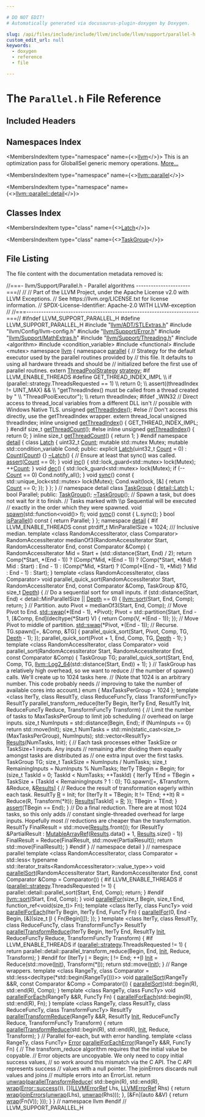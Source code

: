 ```yaml
---

# DO NOT EDIT!
# Automatically generated via docusaurus-plugin-doxygen by Doxygen.

slug: /api/files/include/include/llvm/include/llvm/support/parallel-h
custom_edit_url: null
keywords:
  - doxygen
  - reference
  - file

---
```





# The `Parallel.h` File Reference

<DoxygenPage pluginConfig={pluginConfig}>



## Included Headers

<IncludesList>
<IncludesListItem
  filePath="llvm/ADT/STLExtras.h"
  permalink="/docs/api/files/include/include/llvm/include/llvm/adt/stlextras-h"
  isLocal="true" />
<IncludesListItem
  filePath="llvm/Config/llvm-config.h"
  permalink=""
  isLocal="true" />
<IncludesListItem
  filePath="llvm/Support/Error.h"
  permalink="/docs/api/files/include/include/llvm/include/llvm/support/error-h"
  isLocal="true" />
<IncludesListItem
  filePath="llvm/Support/MathExtras.h"
  permalink="/docs/api/files/include/include/llvm/include/llvm/support/mathextras-h"
  isLocal="true" />
<IncludesListItem
  filePath="llvm/Support/Threading.h"
  permalink="/docs/api/files/include/include/llvm/include/llvm/support/threading-h"
  isLocal="true" />
<IncludesListItem
  filePath="algorithm"
  permalink=""
  isLocal="false" />
<IncludesListItem
  filePath="condition_variable"
  permalink=""
  isLocal="false" />
<IncludesListItem
  filePath="functional"
  permalink=""
  isLocal="false" />
<IncludesListItem
  filePath="mutex"
  permalink=""
  isLocal="false" />
</IncludesList>

## Namespaces Index

<MembersIndex>

<MembersIndexItem
  type="namespace"
  name={<><a href="/docs/api/namespaces/llvm">llvm</a></>}>
This is an optimization pass for GlobalISel generic memory operations. <a href="/docs/api/namespaces/llvm/#details">More...</a>
</MembersIndexItem>

<MembersIndexItem
  type="namespace"
  name={<><a href="/docs/api/namespaces/llvm/parallel">llvm::parallel</a></>}>
</MembersIndexItem>

<MembersIndexItem
  type="namespace"
  name={<><a href="/docs/api/namespaces/llvm/parallel/detail">llvm::parallel::detail</a></>}>
</MembersIndexItem>

</MembersIndex>

## Classes Index

<MembersIndex>

<MembersIndexItem
  type="class"
  name={<><a href="/docs/api/classes/llvm/parallel/detail/latch">Latch</a></>}>
</MembersIndexItem>

<MembersIndexItem
  type="class"
  name={<><a href="/docs/api/classes/llvm/parallel/taskgroup">TaskGroup</a></>}>
</MembersIndexItem>

</MembersIndex>


## File Listing

The file content with the documentation metadata removed is:

<ProgramListing>

<Link id="l00001" /><CodeLine lineNumber="1"><span class="doxyHighlightComment">//===- llvm/Support/Parallel.h - Parallel algorithms ----------------------===//</span></CodeLine>
<Link id="l00002" /><CodeLine lineNumber="2"><span class="doxyHighlightComment">//</span></CodeLine>
<Link id="l00003" /><CodeLine lineNumber="3"><span class="doxyHighlightComment">// Part of the LLVM Project, under the Apache License v2.0 with LLVM Exceptions.</span></CodeLine>
<Link id="l00004" /><CodeLine lineNumber="4"><span class="doxyHighlightComment">// See https://llvm.org/LICENSE.txt for license information.</span></CodeLine>
<Link id="l00005" /><CodeLine lineNumber="5"><span class="doxyHighlightComment">// SPDX-License-Identifier: Apache-2.0 WITH LLVM-exception</span></CodeLine>
<Link id="l00006" /><CodeLine lineNumber="6"><span class="doxyHighlightComment">//</span></CodeLine>
<Link id="l00007" /><CodeLine lineNumber="7"><span class="doxyHighlightComment">//===----------------------------------------------------------------------===//</span></CodeLine>
<Link id="l00008" /><CodeLine lineNumber="8"></CodeLine>
<Link id="l00009" /><CodeLine lineNumber="9"><span class="doxyHighlightPreprocessor">#ifndef LLVM&#95;SUPPORT&#95;PARALLEL&#95;H</span></CodeLine>
<Link id="l00010" /><CodeLine lineNumber="10"><span class="doxyHighlightPreprocessor">#define LLVM&#95;SUPPORT&#95;PARALLEL&#95;H</span></CodeLine>
<Link id="l00011" /><CodeLine lineNumber="11"></CodeLine>
<Link id="l00012" /><CodeLine lineNumber="12"><span class="doxyHighlightPreprocessor">#include &quot;<a href="/docs/api/files/include/include/llvm/include/llvm/adt/stlextras-h">llvm/ADT/STLExtras.h</a>&quot;</span></CodeLine>
<Link id="l00013" /><CodeLine lineNumber="13"><span class="doxyHighlightPreprocessor">#include &quot;llvm/Config/llvm-config.h&quot;</span></CodeLine>
<Link id="l00014" /><CodeLine lineNumber="14"><span class="doxyHighlightPreprocessor">#include &quot;<a href="/docs/api/files/include/include/llvm/include/llvm/support/error-h">llvm/Support/Error.h</a>&quot;</span></CodeLine>
<Link id="l00015" /><CodeLine lineNumber="15"><span class="doxyHighlightPreprocessor">#include &quot;<a href="/docs/api/files/include/include/llvm/include/llvm/support/mathextras-h">llvm/Support/MathExtras.h</a>&quot;</span></CodeLine>
<Link id="l00016" /><CodeLine lineNumber="16"><span class="doxyHighlightPreprocessor">#include &quot;<a href="/docs/api/files/include/include/llvm/include/llvm/support/threading-h">llvm/Support/Threading.h</a>&quot;</span></CodeLine>
<Link id="l00017" /><CodeLine lineNumber="17"></CodeLine>
<Link id="l00018" /><CodeLine lineNumber="18"><span class="doxyHighlightPreprocessor">#include &lt;algorithm&gt;</span></CodeLine>
<Link id="l00019" /><CodeLine lineNumber="19"><span class="doxyHighlightPreprocessor">#include &lt;condition&#95;variable&gt;</span></CodeLine>
<Link id="l00020" /><CodeLine lineNumber="20"><span class="doxyHighlightPreprocessor">#include &lt;functional&gt;</span></CodeLine>
<Link id="l00021" /><CodeLine lineNumber="21"><span class="doxyHighlightPreprocessor">#include &lt;mutex&gt;</span></CodeLine>
<Link id="l00022" /><CodeLine lineNumber="22"></CodeLine>
<Link id="l00023" /><CodeLine lineNumber="23"><span class="doxyHighlightKeyword">namespace </span><span class="doxyHighlight"><a href="/docs/api/namespaces/llvm">llvm</a> &#123;</span></CodeLine>
<Link id="l00024" /><CodeLine lineNumber="24"></CodeLine>
<Link id="l00025" /><CodeLine lineNumber="25" lineLink="/docs/api/namespaces/llvm/parallel"><span class="doxyHighlightKeyword">namespace </span><span class="doxyHighlight"><a href="/docs/api/namespaces/llvm/dwarf-linker/parallel">parallel</a> &#123;</span></CodeLine>
<Link id="l00026" /><CodeLine lineNumber="26"></CodeLine>
<Link id="l00027" /><CodeLine lineNumber="27"><span class="doxyHighlightComment">// Strategy for the default executor used by the parallel routines provided by</span></CodeLine>
<Link id="l00028" /><CodeLine lineNumber="28"><span class="doxyHighlightComment">// this file. It defaults to using all hardware threads and should be</span></CodeLine>
<Link id="l00029" /><CodeLine lineNumber="29"><span class="doxyHighlightComment">// initialized before the first use of parallel routines.</span></CodeLine>
<Link id="l00030" /><CodeLine lineNumber="30"><span class="doxyHighlightKeyword">extern</span><span class="doxyHighlight"> <a href="/docs/api/classes/llvm/threadpoolstrategy">ThreadPoolStrategy</a> <a href="/docs/api/namespaces/llvm/parallel/#a68f04a4e2c26fa6b9cd7517dced50729">strategy</a>;</span></CodeLine>
<Link id="l00031" /><CodeLine lineNumber="31"></CodeLine>
<Link id="l00032" /><CodeLine lineNumber="32"><span class="doxyHighlightPreprocessor">#if LLVM&#95;ENABLE&#95;THREADS</span></CodeLine>
<Link id="l00033" /><CodeLine lineNumber="33"><span class="doxyHighlightPreprocessor">#define GET&#95;THREAD&#95;INDEX&#95;IMPL                                                  \\</span></CodeLine>
<Link id="l00034" /><CodeLine lineNumber="34"><span class="doxyHighlightPreprocessor">  if (parallel::strategy.ThreadsRequested == 1)                                \\</span></CodeLine>
<Link id="l00035" /><CodeLine lineNumber="35"><span class="doxyHighlightPreprocessor">    return 0;                                                                  \\</span></CodeLine>
<Link id="l00036" /><CodeLine lineNumber="36"><span class="doxyHighlightPreprocessor">  assert((threadIndex != UINT&#95;MAX) &amp;&amp;                                          \\</span></CodeLine>
<Link id="l00037" /><CodeLine lineNumber="37"><span class="doxyHighlightPreprocessor">         &quot;getThreadIndex() must be called from a thread created by &quot;           \\</span></CodeLine>
<Link id="l00038" /><CodeLine lineNumber="38"><span class="doxyHighlightPreprocessor">         &quot;ThreadPoolExecutor&quot;);                                                \\</span></CodeLine>
<Link id="l00039" /><CodeLine lineNumber="39"><span class="doxyHighlightPreprocessor">  return threadIndex;</span></CodeLine>
<Link id="l00040" /><CodeLine lineNumber="40"></CodeLine>
<Link id="l00041" /><CodeLine lineNumber="41"><span class="doxyHighlightPreprocessor">#ifdef &#95;WIN32</span></CodeLine>
<Link id="l00042" /><CodeLine lineNumber="42"><span class="doxyHighlightComment">// Direct access to thread&#95;local variables from a different DLL isn&#39;t</span></CodeLine>
<Link id="l00043" /><CodeLine lineNumber="43"><span class="doxyHighlightComment">// possible with Windows Native TLS.</span></CodeLine>
<Link id="l00044" /><CodeLine lineNumber="44"><span class="doxyHighlightKeywordType">unsigned</span><span class="doxyHighlight"> <a href="/docs/api/namespaces/llvm/parallel/#a83352bd1dc4147ad0f85ff0fefa57ac3">getThreadIndex</a>();</span></CodeLine>
<Link id="l00045" /><CodeLine lineNumber="45"><span class="doxyHighlightPreprocessor">#else</span></CodeLine>
<Link id="l00046" /><CodeLine lineNumber="46"><span class="doxyHighlightComment">// Don&#39;t access this directly, use the getThreadIndex wrapper.</span></CodeLine>
<Link id="l00047" /><CodeLine lineNumber="47"><span class="doxyHighlightKeyword">extern</span><span class="doxyHighlight"> </span><span class="doxyHighlightKeyword">thread&#95;local</span><span class="doxyHighlight"> </span><span class="doxyHighlightKeywordType">unsigned</span><span class="doxyHighlight"> threadIndex;</span></CodeLine>
<Link id="l00048" /><CodeLine lineNumber="48"></CodeLine>
<Link id="l00049" /><CodeLine lineNumber="49"><span class="doxyHighlightKeyword">inline</span><span class="doxyHighlight"> </span><span class="doxyHighlightKeywordType">unsigned</span><span class="doxyHighlight"> <a href="/docs/api/namespaces/llvm/parallel/#a83352bd1dc4147ad0f85ff0fefa57ac3">getThreadIndex</a>() &#123; GET&#95;THREAD&#95;INDEX&#95;IMPL; &#125;</span></CodeLine>
<Link id="l00050" /><CodeLine lineNumber="50"><span class="doxyHighlightPreprocessor">#endif</span></CodeLine>
<Link id="l00051" /><CodeLine lineNumber="51"></CodeLine>
<Link id="l00052" /><CodeLine lineNumber="52"><span class="doxyHighlightKeywordType">size&#95;t</span><span class="doxyHighlight"> <a href="/docs/api/namespaces/llvm/parallel/#ac537a7c295510dfb54a3260e057c5c91">getThreadCount</a>();</span></CodeLine>
<Link id="l00053" /><CodeLine lineNumber="53"><span class="doxyHighlightPreprocessor">#else</span></CodeLine>
<Link id="l00054" /><CodeLine lineNumber="54" lineLink="/docs/api/namespaces/llvm/parallel/#a83352bd1dc4147ad0f85ff0fefa57ac3"><span class="doxyHighlightKeyword">inline</span><span class="doxyHighlight"> </span><span class="doxyHighlightKeywordType">unsigned</span><span class="doxyHighlight"> <a href="/docs/api/namespaces/llvm/parallel/#a83352bd1dc4147ad0f85ff0fefa57ac3">getThreadIndex</a>() &#123; </span><span class="doxyHighlightKeywordFlow">return</span><span class="doxyHighlight"> 0; &#125;</span></CodeLine>
<Link id="l00055" /><CodeLine lineNumber="55" lineLink="/docs/api/namespaces/llvm/parallel/#ac537a7c295510dfb54a3260e057c5c91"><span class="doxyHighlightKeyword">inline</span><span class="doxyHighlight"> </span><span class="doxyHighlightKeywordType">size&#95;t</span><span class="doxyHighlight"> <a href="/docs/api/namespaces/llvm/parallel/#ac537a7c295510dfb54a3260e057c5c91">getThreadCount</a>() &#123; </span><span class="doxyHighlightKeywordFlow">return</span><span class="doxyHighlight"> 1; &#125;</span></CodeLine>
<Link id="l00056" /><CodeLine lineNumber="56"><span class="doxyHighlightPreprocessor">#endif</span></CodeLine>
<Link id="l00057" /><CodeLine lineNumber="57"></CodeLine>
<Link id="l00058" /><CodeLine lineNumber="58" lineLink="/docs/api/namespaces/llvm/parallel/detail"><span class="doxyHighlightKeyword">namespace </span><span class="doxyHighlight"><a href="/docs/api/namespaces/detail">detail</a> &#123;</span></CodeLine>
<Link id="l00059" /><CodeLine lineNumber="59" lineLink="/docs/api/classes/llvm/parallel/detail/latch"><span class="doxyHighlightKeyword">class </span><span class="doxyHighlight"><a href="/docs/api/classes/llvm/parallel/detail/latch/#ac769fe443c4404d24a066c05f7502a6f">Latch</a> &#123;</span></CodeLine>
<Link id="l00060" /><CodeLine lineNumber="60"><span class="doxyHighlight">  uint32&#95;t <a href="/docs/api/namespaces/llvm/#a845e08be4b0320d66901a66b0c0e9509">Count</a>;</span></CodeLine>
<Link id="l00061" /><CodeLine lineNumber="61"><span class="doxyHighlight">  </span><span class="doxyHighlightKeyword">mutable</span><span class="doxyHighlight"> std::mutex Mutex;</span></CodeLine>
<Link id="l00062" /><CodeLine lineNumber="62"><span class="doxyHighlight">  </span><span class="doxyHighlightKeyword">mutable</span><span class="doxyHighlight"> std::condition&#95;variable Cond;</span></CodeLine>
<Link id="l00063" /><CodeLine lineNumber="63"></CodeLine>
<Link id="l00064" /><CodeLine lineNumber="64"><span class="doxyHighlightKeyword">public</span><span class="doxyHighlight">:</span></CodeLine>
<Link id="l00065" /><CodeLine lineNumber="65" lineLink="/docs/api/classes/llvm/parallel/detail/latch/#ac769fe443c4404d24a066c05f7502a6f"><span class="doxyHighlight">  </span><span class="doxyHighlightKeyword">explicit</span><span class="doxyHighlight"> <a href="/docs/api/classes/llvm/parallel/detail/latch/#ac769fe443c4404d24a066c05f7502a6f">Latch</a>(uint32&#95;t <a href="/docs/api/namespaces/llvm/#a845e08be4b0320d66901a66b0c0e9509">Count</a> = 0) : <a href="/docs/api/namespaces/llvm/#a845e08be4b0320d66901a66b0c0e9509">Count</a>(<a href="/docs/api/namespaces/llvm/#a845e08be4b0320d66901a66b0c0e9509">Count</a>) &#123;&#125;</span></CodeLine>
<Link id="l00066" /><CodeLine lineNumber="66" lineLink="/docs/api/classes/llvm/parallel/detail/latch/#af82dab2b9f2c2f3832a1145eca23e538"><span class="doxyHighlight">  <a href="/docs/api/classes/llvm/parallel/detail/latch/#af82dab2b9f2c2f3832a1145eca23e538">~Latch</a>() &#123;</span></CodeLine>
<Link id="l00067" /><CodeLine lineNumber="67"><span class="doxyHighlight">    </span><span class="doxyHighlightComment">// Ensure at least that sync() was called.</span></CodeLine>
<Link id="l00068" /><CodeLine lineNumber="68"><span class="doxyHighlight">    <a href="/docs/api/files/lib/lib/target/lib/target/amdgpu/silowercontrolflow-cpp/#a4868c5d81c5ccc98c47aeab6244346a0">assert</a>(<a href="/docs/api/namespaces/llvm/#a845e08be4b0320d66901a66b0c0e9509">Count</a> == 0);</span></CodeLine>
<Link id="l00069" /><CodeLine lineNumber="69"><span class="doxyHighlight">  &#125;</span></CodeLine>
<Link id="l00070" /><CodeLine lineNumber="70"></CodeLine>
<Link id="l00071" /><CodeLine lineNumber="71" lineLink="/docs/api/classes/llvm/parallel/detail/latch/#a2fb008c098b94010fa3c9be3451a78ae"><span class="doxyHighlight">  </span><span class="doxyHighlightKeywordType">void</span><span class="doxyHighlight"> <a href="/docs/api/classes/llvm/parallel/detail/latch/#a2fb008c098b94010fa3c9be3451a78ae">inc</a>() &#123;</span></CodeLine>
<Link id="l00072" /><CodeLine lineNumber="72"><span class="doxyHighlight">    std::lock&#95;guard&lt;std::mutex&gt; lock(Mutex);</span></CodeLine>
<Link id="l00073" /><CodeLine lineNumber="73"><span class="doxyHighlight">    ++<a href="/docs/api/namespaces/llvm/#a845e08be4b0320d66901a66b0c0e9509">Count</a>;</span></CodeLine>
<Link id="l00074" /><CodeLine lineNumber="74"><span class="doxyHighlight">  &#125;</span></CodeLine>
<Link id="l00075" /><CodeLine lineNumber="75"></CodeLine>
<Link id="l00076" /><CodeLine lineNumber="76" lineLink="/docs/api/classes/llvm/parallel/detail/latch/#a42c9b265ca687112598ede94eb30b065"><span class="doxyHighlight">  </span><span class="doxyHighlightKeywordType">void</span><span class="doxyHighlight"> <a href="/docs/api/classes/llvm/parallel/detail/latch/#a42c9b265ca687112598ede94eb30b065">dec</a>() &#123;</span></CodeLine>
<Link id="l00077" /><CodeLine lineNumber="77"><span class="doxyHighlight">    std::lock&#95;guard&lt;std::mutex&gt; lock(Mutex);</span></CodeLine>
<Link id="l00078" /><CodeLine lineNumber="78"><span class="doxyHighlight">    </span><span class="doxyHighlightKeywordFlow">if</span><span class="doxyHighlight"> (--<a href="/docs/api/namespaces/llvm/#a845e08be4b0320d66901a66b0c0e9509">Count</a> == 0)</span></CodeLine>
<Link id="l00079" /><CodeLine lineNumber="79"><span class="doxyHighlight">      Cond.notify&#95;all();</span></CodeLine>
<Link id="l00080" /><CodeLine lineNumber="80"><span class="doxyHighlight">  &#125;</span></CodeLine>
<Link id="l00081" /><CodeLine lineNumber="81"></CodeLine>
<Link id="l00082" /><CodeLine lineNumber="82" lineLink="/docs/api/classes/llvm/parallel/detail/latch/#a4b46ab395978d81f0a792302e1dfc8f1"><span class="doxyHighlight">  </span><span class="doxyHighlightKeywordType">void</span><span class="doxyHighlight"> <a href="/docs/api/classes/llvm/parallel/detail/latch/#a4b46ab395978d81f0a792302e1dfc8f1">sync</a>()</span><span class="doxyHighlightKeyword"> const </span><span class="doxyHighlight">&#123;</span></CodeLine>
<Link id="l00083" /><CodeLine lineNumber="83"><span class="doxyHighlight">    std::unique&#95;lock&lt;std::mutex&gt; lock(Mutex);</span></CodeLine>
<Link id="l00084" /><CodeLine lineNumber="84"><span class="doxyHighlight">    Cond.wait(lock, &#91;&amp;&#93; &#123; </span><span class="doxyHighlightKeywordFlow">return</span><span class="doxyHighlight"> <a href="/docs/api/namespaces/llvm/#a845e08be4b0320d66901a66b0c0e9509">Count</a> == 0; &#125;);</span></CodeLine>
<Link id="l00085" /><CodeLine lineNumber="85"><span class="doxyHighlight">  &#125;</span></CodeLine>
<Link id="l00086" /><CodeLine lineNumber="86"><span class="doxyHighlight">&#125;;</span></CodeLine>
<Link id="l00087" /><CodeLine lineNumber="87"><span class="doxyHighlight">&#125; </span><span class="doxyHighlightComment">// namespace detail</span></CodeLine>
<Link id="l00088" /><CodeLine lineNumber="88"></CodeLine>
<Link id="l00089" /><CodeLine lineNumber="89" lineLink="/docs/api/classes/llvm/parallel/taskgroup"><span class="doxyHighlightKeyword">class </span><span class="doxyHighlight"><a href="/docs/api/classes/llvm/parallel/taskgroup/#a383436e232e602a67d0f17c76a97057e">TaskGroup</a> &#123;</span></CodeLine>
<Link id="l00090" /><CodeLine lineNumber="90"><span class="doxyHighlight">  <a href="/docs/api/classes/llvm/parallel/detail/latch">detail::Latch</a> L;</span></CodeLine>
<Link id="l00091" /><CodeLine lineNumber="91"><span class="doxyHighlight">  </span><span class="doxyHighlightKeywordType">bool</span><span class="doxyHighlight"> Parallel;</span></CodeLine>
<Link id="l00092" /><CodeLine lineNumber="92"></CodeLine>
<Link id="l00093" /><CodeLine lineNumber="93"><span class="doxyHighlightKeyword">public</span><span class="doxyHighlight">:</span></CodeLine>
<Link id="l00094" /><CodeLine lineNumber="94"><span class="doxyHighlight">  <a href="/docs/api/classes/llvm/parallel/taskgroup/#a383436e232e602a67d0f17c76a97057e">TaskGroup</a>();</span></CodeLine>
<Link id="l00095" /><CodeLine lineNumber="95"><span class="doxyHighlight">  <a href="/docs/api/classes/llvm/parallel/taskgroup/#a1fcdb4a971f8751ed7e3ea6150fdd0fb">~TaskGroup</a>();</span></CodeLine>
<Link id="l00096" /><CodeLine lineNumber="96"></CodeLine>
<Link id="l00097" /><CodeLine lineNumber="97"><span class="doxyHighlight">  </span><span class="doxyHighlightComment">// Spawn a task, but does not wait for it to finish.</span></CodeLine>
<Link id="l00098" /><CodeLine lineNumber="98"><span class="doxyHighlight">  </span><span class="doxyHighlightComment">// Tasks marked with \\p Sequential will be executed</span></CodeLine>
<Link id="l00099" /><CodeLine lineNumber="99"><span class="doxyHighlight">  </span><span class="doxyHighlightComment">// exactly in the order which they were spawned.</span></CodeLine>
<Link id="l00100" /><CodeLine lineNumber="100"><span class="doxyHighlight">  </span><span class="doxyHighlightKeywordType">void</span><span class="doxyHighlight"> <a href="/docs/api/classes/llvm/parallel/taskgroup/#a5f936d7e589b0615fccac0a4c0cb8d97">spawn</a>(std::function&lt;</span><span class="doxyHighlightKeywordType">void</span><span class="doxyHighlight">()&gt; f);</span></CodeLine>
<Link id="l00101" /><CodeLine lineNumber="101"></CodeLine>
<Link id="l00102" /><CodeLine lineNumber="102" lineLink="/docs/api/classes/llvm/parallel/taskgroup/#a18480d77fc6939382cda718bb765e73c"><span class="doxyHighlight">  </span><span class="doxyHighlightKeywordType">void</span><span class="doxyHighlight"> <a href="/docs/api/classes/llvm/parallel/taskgroup/#a18480d77fc6939382cda718bb765e73c">sync</a>()</span><span class="doxyHighlightKeyword"> const </span><span class="doxyHighlight">&#123; L.sync(); &#125;</span></CodeLine>
<Link id="l00103" /><CodeLine lineNumber="103"></CodeLine>
<Link id="l00104" /><CodeLine lineNumber="104" lineLink="/docs/api/classes/llvm/parallel/taskgroup/#a73d6cfbb62c4f5841a20e4586ba692fc"><span class="doxyHighlight">  </span><span class="doxyHighlightKeywordType">bool</span><span class="doxyHighlight"> <a href="/docs/api/classes/llvm/parallel/taskgroup/#a73d6cfbb62c4f5841a20e4586ba692fc">isParallel</a>()</span><span class="doxyHighlightKeyword"> const </span><span class="doxyHighlight">&#123; </span><span class="doxyHighlightKeywordFlow">return</span><span class="doxyHighlight"> Parallel; &#125;</span></CodeLine>
<Link id="l00105" /><CodeLine lineNumber="105"><span class="doxyHighlight">&#125;;</span></CodeLine>
<Link id="l00106" /><CodeLine lineNumber="106"></CodeLine>
<Link id="l00107" /><CodeLine lineNumber="107"><span class="doxyHighlightKeyword">namespace </span><span class="doxyHighlight"><a href="/docs/api/namespaces/detail">detail</a> &#123;</span></CodeLine>
<Link id="l00108" /><CodeLine lineNumber="108"></CodeLine>
<Link id="l00109" /><CodeLine lineNumber="109"><span class="doxyHighlightPreprocessor">#if LLVM&#95;ENABLE&#95;THREADS</span></CodeLine>
<Link id="l00110" /><CodeLine lineNumber="110"><span class="doxyHighlightKeyword">const</span><span class="doxyHighlight"> ptrdiff&#95;t MinParallelSize = 1024;</span></CodeLine>
<Link id="l00111" /><CodeLine lineNumber="111"></CodeLine>
<Link id="l00112" /><CodeLine lineNumber="112"><span class="doxyHighlightComment">/// Inclusive median.</span></CodeLine>
<Link id="l00113" /><CodeLine lineNumber="113"><span class="doxyHighlightKeyword">template</span><span class="doxyHighlight"> &lt;</span><span class="doxyHighlightKeyword">class</span><span class="doxyHighlight"> RandomAccessIterator, </span><span class="doxyHighlightKeyword">class</span><span class="doxyHighlight"> Comparator&gt;</span></CodeLine>
<Link id="l00114" /><CodeLine lineNumber="114"><span class="doxyHighlight">RandomAccessIterator medianOf3(RandomAccessIterator Start,</span></CodeLine>
<Link id="l00115" /><CodeLine lineNumber="115"><span class="doxyHighlight">                               RandomAccessIterator End,</span></CodeLine>
<Link id="l00116" /><CodeLine lineNumber="116"><span class="doxyHighlight">                               </span><span class="doxyHighlightKeyword">const</span><span class="doxyHighlight"> Comparator &amp;Comp) &#123;</span></CodeLine>
<Link id="l00117" /><CodeLine lineNumber="117"><span class="doxyHighlight">  RandomAccessIterator Mid = Start + (std::distance(Start, End) / 2);</span></CodeLine>
<Link id="l00118" /><CodeLine lineNumber="118"><span class="doxyHighlight">  </span><span class="doxyHighlightKeywordFlow">return</span><span class="doxyHighlight"> Comp(&#42;Start, &#42;(End - 1))</span></CodeLine>
<Link id="l00119" /><CodeLine lineNumber="119"><span class="doxyHighlight">             ? (Comp(&#42;Mid, &#42;(End - 1)) ? (Comp(&#42;Start, &#42;Mid) ? Mid : Start)</span></CodeLine>
<Link id="l00120" /><CodeLine lineNumber="120"><span class="doxyHighlight">                                       : End - 1)</span></CodeLine>
<Link id="l00121" /><CodeLine lineNumber="121"><span class="doxyHighlight">             : (Comp(&#42;Mid, &#42;Start) ? (Comp(&#42;(End - 1), &#42;Mid) ? Mid : End - 1)</span></CodeLine>
<Link id="l00122" /><CodeLine lineNumber="122"><span class="doxyHighlight">                                   : Start);</span></CodeLine>
<Link id="l00123" /><CodeLine lineNumber="123"><span class="doxyHighlight">&#125;</span></CodeLine>
<Link id="l00124" /><CodeLine lineNumber="124"></CodeLine>
<Link id="l00125" /><CodeLine lineNumber="125"><span class="doxyHighlightKeyword">template</span><span class="doxyHighlight"> &lt;</span><span class="doxyHighlightKeyword">class</span><span class="doxyHighlight"> RandomAccessIterator, </span><span class="doxyHighlightKeyword">class</span><span class="doxyHighlight"> Comparator&gt;</span></CodeLine>
<Link id="l00126" /><CodeLine lineNumber="126"><span class="doxyHighlightKeywordType">void</span><span class="doxyHighlight"> parallel&#95;quick&#95;sort(RandomAccessIterator Start, RandomAccessIterator End,</span></CodeLine>
<Link id="l00127" /><CodeLine lineNumber="127"><span class="doxyHighlight">                         </span><span class="doxyHighlightKeyword">const</span><span class="doxyHighlight"> Comparator &amp;Comp, TaskGroup &amp;TG, </span><span class="doxyHighlightKeywordType">size&#95;t</span><span class="doxyHighlight"> <a href="/docs/api/namespaces/llvm/#a1eb5609345b906d024fbf9e4bc1adc06afe578efb7ca235af77fb0eef7edcf639">Depth</a>) &#123;</span></CodeLine>
<Link id="l00128" /><CodeLine lineNumber="128"><span class="doxyHighlight">  </span><span class="doxyHighlightComment">// Do a sequential sort for small inputs.</span></CodeLine>
<Link id="l00129" /><CodeLine lineNumber="129"><span class="doxyHighlight">  </span><span class="doxyHighlightKeywordFlow">if</span><span class="doxyHighlight"> (std::distance(Start, End) &lt; detail::MinParallelSize || <a href="/docs/api/namespaces/llvm/#a1eb5609345b906d024fbf9e4bc1adc06afe578efb7ca235af77fb0eef7edcf639">Depth</a> == 0) &#123;</span></CodeLine>
<Link id="l00130" /><CodeLine lineNumber="130"><span class="doxyHighlight">    <a href="/docs/api/namespaces/llvm/#a74cdbd1e4f731e7d7cd83461b8b1de0b">llvm::sort</a>(Start, End, Comp);</span></CodeLine>
<Link id="l00131" /><CodeLine lineNumber="131"><span class="doxyHighlight">    </span><span class="doxyHighlightKeywordFlow">return</span><span class="doxyHighlight">;</span></CodeLine>
<Link id="l00132" /><CodeLine lineNumber="132"><span class="doxyHighlight">  &#125;</span></CodeLine>
<Link id="l00133" /><CodeLine lineNumber="133"></CodeLine>
<Link id="l00134" /><CodeLine lineNumber="134"><span class="doxyHighlight">  </span><span class="doxyHighlightComment">// Partition.</span></CodeLine>
<Link id="l00135" /><CodeLine lineNumber="135"><span class="doxyHighlight">  </span><span class="doxyHighlightKeyword">auto</span><span class="doxyHighlight"> Pivot = medianOf3(Start, End, Comp);</span></CodeLine>
<Link id="l00136" /><CodeLine lineNumber="136"><span class="doxyHighlight">  </span><span class="doxyHighlightComment">// Move Pivot to End.</span></CodeLine>
<Link id="l00137" /><CodeLine lineNumber="137"><span class="doxyHighlight">  <a href="/docs/api/namespaces/std/#ab8424022895aee3e366fb9a32f2883cb">std::swap</a>(&#42;(End - 1), &#42;Pivot);</span></CodeLine>
<Link id="l00138" /><CodeLine lineNumber="138"><span class="doxyHighlight">  Pivot = std::partition(Start, End - 1, &#91;&amp;Comp, End&#93;(</span><span class="doxyHighlightKeyword">decltype</span><span class="doxyHighlight">(&#42;Start) V) &#123;</span></CodeLine>
<Link id="l00139" /><CodeLine lineNumber="139"><span class="doxyHighlight">    </span><span class="doxyHighlightKeywordFlow">return</span><span class="doxyHighlight"> Comp(V, &#42;(End - 1));</span></CodeLine>
<Link id="l00140" /><CodeLine lineNumber="140"><span class="doxyHighlight">  &#125;);</span></CodeLine>
<Link id="l00141" /><CodeLine lineNumber="141"><span class="doxyHighlight">  </span><span class="doxyHighlightComment">// Move Pivot to middle of partition.</span></CodeLine>
<Link id="l00142" /><CodeLine lineNumber="142"><span class="doxyHighlight">  <a href="/docs/api/namespaces/std/#ab8424022895aee3e366fb9a32f2883cb">std::swap</a>(&#42;Pivot, &#42;(End - 1));</span></CodeLine>
<Link id="l00143" /><CodeLine lineNumber="143"></CodeLine>
<Link id="l00144" /><CodeLine lineNumber="144"><span class="doxyHighlight">  </span><span class="doxyHighlightComment">// Recurse.</span></CodeLine>
<Link id="l00145" /><CodeLine lineNumber="145"><span class="doxyHighlight">  TG.spawn(&#91;=, &amp;Comp, &amp;TG&#93; &#123;</span></CodeLine>
<Link id="l00146" /><CodeLine lineNumber="146"><span class="doxyHighlight">    parallel&#95;quick&#95;sort(Start, Pivot, Comp, TG, <a href="/docs/api/namespaces/llvm/#a1eb5609345b906d024fbf9e4bc1adc06afe578efb7ca235af77fb0eef7edcf639">Depth</a> - 1);</span></CodeLine>
<Link id="l00147" /><CodeLine lineNumber="147"><span class="doxyHighlight">  &#125;);</span></CodeLine>
<Link id="l00148" /><CodeLine lineNumber="148"><span class="doxyHighlight">  parallel&#95;quick&#95;sort(Pivot + 1, End, Comp, TG, <a href="/docs/api/namespaces/llvm/#a1eb5609345b906d024fbf9e4bc1adc06afe578efb7ca235af77fb0eef7edcf639">Depth</a> - 1);</span></CodeLine>
<Link id="l00149" /><CodeLine lineNumber="149"><span class="doxyHighlight">&#125;</span></CodeLine>
<Link id="l00150" /><CodeLine lineNumber="150"></CodeLine>
<Link id="l00151" /><CodeLine lineNumber="151"><span class="doxyHighlightKeyword">template</span><span class="doxyHighlight"> &lt;</span><span class="doxyHighlightKeyword">class</span><span class="doxyHighlight"> RandomAccessIterator, </span><span class="doxyHighlightKeyword">class</span><span class="doxyHighlight"> Comparator&gt;</span></CodeLine>
<Link id="l00152" /><CodeLine lineNumber="152"><span class="doxyHighlightKeywordType">void</span><span class="doxyHighlight"> parallel&#95;sort(RandomAccessIterator Start, RandomAccessIterator End,</span></CodeLine>
<Link id="l00153" /><CodeLine lineNumber="153"><span class="doxyHighlight">                   </span><span class="doxyHighlightKeyword">const</span><span class="doxyHighlight"> Comparator &amp;Comp) &#123;</span></CodeLine>
<Link id="l00154" /><CodeLine lineNumber="154"><span class="doxyHighlight">  TaskGroup TG;</span></CodeLine>
<Link id="l00155" /><CodeLine lineNumber="155"><span class="doxyHighlight">  parallel&#95;quick&#95;sort(Start, End, Comp, TG,</span></CodeLine>
<Link id="l00156" /><CodeLine lineNumber="156"><span class="doxyHighlight">                      <a href="/docs/api/namespaces/llvm/#a4f42ed6fd2569fa43f03814a17f9d94a">llvm::Log2&#95;64</a>(std::distance(Start, End)) + 1);</span></CodeLine>
<Link id="l00157" /><CodeLine lineNumber="157"><span class="doxyHighlight">&#125;</span></CodeLine>
<Link id="l00158" /><CodeLine lineNumber="158"></CodeLine>
<Link id="l00159" /><CodeLine lineNumber="159"><span class="doxyHighlightComment">// TaskGroup has a relatively high overhead, so we want to reduce</span></CodeLine>
<Link id="l00160" /><CodeLine lineNumber="160"><span class="doxyHighlightComment">// the number of spawn() calls. We&#39;ll create up to 1024 tasks here.</span></CodeLine>
<Link id="l00161" /><CodeLine lineNumber="161"><span class="doxyHighlightComment">// (Note that 1024 is an arbitrary number. This code probably needs</span></CodeLine>
<Link id="l00162" /><CodeLine lineNumber="162"><span class="doxyHighlightComment">// improving to take the number of available cores into account.)</span></CodeLine>
<Link id="l00163" /><CodeLine lineNumber="163"><span class="doxyHighlightKeyword">enum</span><span class="doxyHighlight"> &#123; MaxTasksPerGroup = 1024 &#125;;</span></CodeLine>
<Link id="l00164" /><CodeLine lineNumber="164"></CodeLine>
<Link id="l00165" /><CodeLine lineNumber="165"><span class="doxyHighlightKeyword">template</span><span class="doxyHighlight"> &lt;</span><span class="doxyHighlightKeyword">class </span><span class="doxyHighlight">IterTy, </span><span class="doxyHighlightKeyword">class </span><span class="doxyHighlight">ResultTy, </span><span class="doxyHighlightKeyword">class </span><span class="doxyHighlight">ReduceFuncTy,</span></CodeLine>
<Link id="l00166" /><CodeLine lineNumber="166"><span class="doxyHighlight">          </span><span class="doxyHighlightKeyword">class </span><span class="doxyHighlight">TransformFuncTy&gt;</span></CodeLine>
<Link id="l00167" /><CodeLine lineNumber="167"><span class="doxyHighlight">ResultTy parallel&#95;transform&#95;reduce(IterTy Begin, IterTy End, ResultTy Init,</span></CodeLine>
<Link id="l00168" /><CodeLine lineNumber="168"><span class="doxyHighlight">                                   ReduceFuncTy Reduce,</span></CodeLine>
<Link id="l00169" /><CodeLine lineNumber="169"><span class="doxyHighlight">                                   TransformFuncTy Transform) &#123;</span></CodeLine>
<Link id="l00170" /><CodeLine lineNumber="170"><span class="doxyHighlight">  </span><span class="doxyHighlightComment">// Limit the number of tasks to MaxTasksPerGroup to limit job scheduling</span></CodeLine>
<Link id="l00171" /><CodeLine lineNumber="171"><span class="doxyHighlight">  </span><span class="doxyHighlightComment">// overhead on large inputs.</span></CodeLine>
<Link id="l00172" /><CodeLine lineNumber="172"><span class="doxyHighlight">  </span><span class="doxyHighlightKeywordType">size&#95;t</span><span class="doxyHighlight"> NumInputs = std::distance(Begin, End);</span></CodeLine>
<Link id="l00173" /><CodeLine lineNumber="173"><span class="doxyHighlight">  </span><span class="doxyHighlightKeywordFlow">if</span><span class="doxyHighlight"> (NumInputs == 0)</span></CodeLine>
<Link id="l00174" /><CodeLine lineNumber="174"><span class="doxyHighlight">    </span><span class="doxyHighlightKeywordFlow">return</span><span class="doxyHighlight"> std::move(Init);</span></CodeLine>
<Link id="l00175" /><CodeLine lineNumber="175"><span class="doxyHighlight">  </span><span class="doxyHighlightKeywordType">size&#95;t</span><span class="doxyHighlight"> NumTasks = std::min(</span><span class="doxyHighlightKeyword">static&#95;cast&lt;</span><span class="doxyHighlightKeywordType">size&#95;t</span><span class="doxyHighlightKeyword">&gt;</span><span class="doxyHighlight">(MaxTasksPerGroup), NumInputs);</span></CodeLine>
<Link id="l00176" /><CodeLine lineNumber="176"><span class="doxyHighlight">  std::vector&lt;ResultTy&gt; <a href="/docs/api/files/lib/lib/analysis/aliasanalysis-cpp/#a7e344cff0feadf0b02223fee63cc7475">Results</a>(NumTasks, Init);</span></CodeLine>
<Link id="l00177" /><CodeLine lineNumber="177"><span class="doxyHighlight">  &#123;</span></CodeLine>
<Link id="l00178" /><CodeLine lineNumber="178"><span class="doxyHighlight">    </span><span class="doxyHighlightComment">// Each task processes either TaskSize or TaskSize+1 inputs. Any inputs</span></CodeLine>
<Link id="l00179" /><CodeLine lineNumber="179"><span class="doxyHighlight">    </span><span class="doxyHighlightComment">// remaining after dividing them equally amongst tasks are distributed as</span></CodeLine>
<Link id="l00180" /><CodeLine lineNumber="180"><span class="doxyHighlight">    </span><span class="doxyHighlightComment">// one extra input over the first tasks.</span></CodeLine>
<Link id="l00181" /><CodeLine lineNumber="181"><span class="doxyHighlight">    TaskGroup TG;</span></CodeLine>
<Link id="l00182" /><CodeLine lineNumber="182"><span class="doxyHighlight">    </span><span class="doxyHighlightKeywordType">size&#95;t</span><span class="doxyHighlight"> TaskSize = NumInputs / NumTasks;</span></CodeLine>
<Link id="l00183" /><CodeLine lineNumber="183"><span class="doxyHighlight">    </span><span class="doxyHighlightKeywordType">size&#95;t</span><span class="doxyHighlight"> RemainingInputs = NumInputs % NumTasks;</span></CodeLine>
<Link id="l00184" /><CodeLine lineNumber="184"><span class="doxyHighlight">    IterTy TBegin = Begin;</span></CodeLine>
<Link id="l00185" /><CodeLine lineNumber="185"><span class="doxyHighlight">    </span><span class="doxyHighlightKeywordFlow">for</span><span class="doxyHighlight"> (</span><span class="doxyHighlightKeywordType">size&#95;t</span><span class="doxyHighlight"> TaskId = 0; TaskId &lt; NumTasks; ++TaskId) &#123;</span></CodeLine>
<Link id="l00186" /><CodeLine lineNumber="186"><span class="doxyHighlight">      IterTy TEnd = TBegin + TaskSize + (TaskId &lt; RemainingInputs ? 1 : 0);</span></CodeLine>
<Link id="l00187" /><CodeLine lineNumber="187"><span class="doxyHighlight">      TG.spawn(&#91;=, &amp;Transform, &amp;Reduce, &amp;<a href="/docs/api/files/lib/lib/analysis/aliasanalysis-cpp/#a7e344cff0feadf0b02223fee63cc7475">Results</a>&#93; &#123;</span></CodeLine>
<Link id="l00188" /><CodeLine lineNumber="188"><span class="doxyHighlight">        </span><span class="doxyHighlightComment">// Reduce the result of transformation eagerly within each task.</span></CodeLine>
<Link id="l00189" /><CodeLine lineNumber="189"><span class="doxyHighlight">        ResultTy <a href="/docs/api/namespaces/llvm/riscvfencefield/#a147be9e9780c1e33363ea572d4c7b25fa1835091d83e0e052cd1a32c99b2be731">R</a> = Init;</span></CodeLine>
<Link id="l00190" /><CodeLine lineNumber="190"><span class="doxyHighlight">        </span><span class="doxyHighlightKeywordFlow">for</span><span class="doxyHighlight"> (IterTy It = TBegin; It != TEnd; ++It)</span></CodeLine>
<Link id="l00191" /><CodeLine lineNumber="191"><span class="doxyHighlight">          R = Reduce(R, Transform(&#42;It));</span></CodeLine>
<Link id="l00192" /><CodeLine lineNumber="192"><span class="doxyHighlight">        <a href="/docs/api/files/lib/lib/analysis/aliasanalysis-cpp/#a7e344cff0feadf0b02223fee63cc7475">Results</a>&#91;TaskId&#93; = <a href="/docs/api/namespaces/llvm/riscvfencefield/#a147be9e9780c1e33363ea572d4c7b25fa1835091d83e0e052cd1a32c99b2be731">R</a>;</span></CodeLine>
<Link id="l00193" /><CodeLine lineNumber="193"><span class="doxyHighlight">      &#125;);</span></CodeLine>
<Link id="l00194" /><CodeLine lineNumber="194"><span class="doxyHighlight">      TBegin = TEnd;</span></CodeLine>
<Link id="l00195" /><CodeLine lineNumber="195"><span class="doxyHighlight">    &#125;</span></CodeLine>
<Link id="l00196" /><CodeLine lineNumber="196"><span class="doxyHighlight">    <a href="/docs/api/files/lib/lib/target/lib/target/amdgpu/silowercontrolflow-cpp/#a4868c5d81c5ccc98c47aeab6244346a0">assert</a>(TBegin == End);</span></CodeLine>
<Link id="l00197" /><CodeLine lineNumber="197"><span class="doxyHighlight">  &#125;</span></CodeLine>
<Link id="l00198" /><CodeLine lineNumber="198"></CodeLine>
<Link id="l00199" /><CodeLine lineNumber="199"><span class="doxyHighlight">  </span><span class="doxyHighlightComment">// Do a final reduction. There are at most 1024 tasks, so this only adds</span></CodeLine>
<Link id="l00200" /><CodeLine lineNumber="200"><span class="doxyHighlight">  </span><span class="doxyHighlightComment">// constant single-threaded overhead for large inputs. Hopefully most</span></CodeLine>
<Link id="l00201" /><CodeLine lineNumber="201"><span class="doxyHighlight">  </span><span class="doxyHighlightComment">// reductions are cheaper than the transformation.</span></CodeLine>
<Link id="l00202" /><CodeLine lineNumber="202"><span class="doxyHighlight">  ResultTy FinalResult = std::move(<a href="/docs/api/files/lib/lib/analysis/aliasanalysis-cpp/#a7e344cff0feadf0b02223fee63cc7475">Results</a>.front());</span></CodeLine>
<Link id="l00203" /><CodeLine lineNumber="203"><span class="doxyHighlight">  </span><span class="doxyHighlightKeywordFlow">for</span><span class="doxyHighlight"> (ResultTy &amp;PartialResult :</span></CodeLine>
<Link id="l00204" /><CodeLine lineNumber="204"><span class="doxyHighlight">       <a href="/docs/api/namespaces/llvm/#a99416758c13252bef45320a6ba6aa09c">MutableArrayRef</a>(<a href="/docs/api/files/lib/lib/analysis/aliasanalysis-cpp/#a7e344cff0feadf0b02223fee63cc7475">Results</a>.data() + 1, <a href="/docs/api/files/lib/lib/analysis/aliasanalysis-cpp/#a7e344cff0feadf0b02223fee63cc7475">Results</a>.size() - 1))</span></CodeLine>
<Link id="l00205" /><CodeLine lineNumber="205"><span class="doxyHighlight">    FinalResult = Reduce(FinalResult, std::move(PartialResult));</span></CodeLine>
<Link id="l00206" /><CodeLine lineNumber="206"><span class="doxyHighlight">  </span><span class="doxyHighlightKeywordFlow">return</span><span class="doxyHighlight"> std::move(FinalResult);</span></CodeLine>
<Link id="l00207" /><CodeLine lineNumber="207"><span class="doxyHighlight">&#125;</span></CodeLine>
<Link id="l00208" /><CodeLine lineNumber="208"></CodeLine>
<Link id="l00209" /><CodeLine lineNumber="209"><span class="doxyHighlightPreprocessor">#endif</span></CodeLine>
<Link id="l00210" /><CodeLine lineNumber="210"></CodeLine>
<Link id="l00211" /><CodeLine lineNumber="211"><span class="doxyHighlight">&#125; </span><span class="doxyHighlightComment">// namespace detail</span></CodeLine>
<Link id="l00212" /><CodeLine lineNumber="212"><span class="doxyHighlight">&#125; </span><span class="doxyHighlightComment">// namespace parallel</span></CodeLine>
<Link id="l00213" /><CodeLine lineNumber="213"></CodeLine>
<Link id="l00214" /><CodeLine lineNumber="214"><span class="doxyHighlightKeyword">template</span><span class="doxyHighlight"> &lt;</span><span class="doxyHighlightKeyword">class </span><span class="doxyHighlight">RandomAccessIterator,</span></CodeLine>
<Link id="l00215" /><CodeLine lineNumber="215"><span class="doxyHighlight">          </span><span class="doxyHighlightKeyword">class </span><span class="doxyHighlight">Comparator = std::less&lt;</span></CodeLine>
<Link id="l00216" /><CodeLine lineNumber="216"><span class="doxyHighlight">              </span><span class="doxyHighlightKeyword">typename</span><span class="doxyHighlight"> std::iterator&#95;traits&lt;RandomAccessIterator&gt;::value&#95;type&gt;&gt;</span></CodeLine>
<Link id="l00217" /><CodeLine lineNumber="217" lineLink="/docs/api/namespaces/llvm/#a656bf8371e619956b2d9e5f58b2f538e"><span class="doxyHighlightKeywordType">void</span><span class="doxyHighlight"> <a href="/docs/api/namespaces/llvm/#a656bf8371e619956b2d9e5f58b2f538e">parallelSort</a>(RandomAccessIterator Start, RandomAccessIterator End,</span></CodeLine>
<Link id="l00218" /><CodeLine lineNumber="218"><span class="doxyHighlight">                  </span><span class="doxyHighlightKeyword">const</span><span class="doxyHighlight"> Comparator &amp;Comp = Comparator()) &#123;</span></CodeLine>
<Link id="l00219" /><CodeLine lineNumber="219"><span class="doxyHighlightPreprocessor">#if LLVM&#95;ENABLE&#95;THREADS</span></CodeLine>
<Link id="l00220" /><CodeLine lineNumber="220"><span class="doxyHighlight">  </span><span class="doxyHighlightKeywordFlow">if</span><span class="doxyHighlight"> (<a href="/docs/api/namespaces/llvm/parallel/#a68f04a4e2c26fa6b9cd7517dced50729">parallel::strategy</a>.ThreadsRequested != 1) &#123;</span></CodeLine>
<Link id="l00221" /><CodeLine lineNumber="221"><span class="doxyHighlight">    parallel::detail::parallel&#95;sort(Start, End, Comp);</span></CodeLine>
<Link id="l00222" /><CodeLine lineNumber="222"><span class="doxyHighlight">    </span><span class="doxyHighlightKeywordFlow">return</span><span class="doxyHighlight">;</span></CodeLine>
<Link id="l00223" /><CodeLine lineNumber="223"><span class="doxyHighlight">  &#125;</span></CodeLine>
<Link id="l00224" /><CodeLine lineNumber="224"><span class="doxyHighlightPreprocessor">#endif</span></CodeLine>
<Link id="l00225" /><CodeLine lineNumber="225"><span class="doxyHighlight">  <a href="/docs/api/namespaces/llvm/#a74cdbd1e4f731e7d7cd83461b8b1de0b">llvm::sort</a>(Start, End, Comp);</span></CodeLine>
<Link id="l00226" /><CodeLine lineNumber="226"><span class="doxyHighlight">&#125;</span></CodeLine>
<Link id="l00227" /><CodeLine lineNumber="227"></CodeLine>
<Link id="l00228" /><CodeLine lineNumber="228"><span class="doxyHighlightKeywordType">void</span><span class="doxyHighlight"> <a href="/docs/api/namespaces/llvm/#aca37fe9da8af401451f8bb3c8241f83d">parallelFor</a>(</span><span class="doxyHighlightKeywordType">size&#95;t</span><span class="doxyHighlight"> Begin, </span><span class="doxyHighlightKeywordType">size&#95;t</span><span class="doxyHighlight"> End, function&#95;ref&lt;</span><span class="doxyHighlightKeywordType">void</span><span class="doxyHighlight">(</span><span class="doxyHighlightKeywordType">size&#95;t</span><span class="doxyHighlight">)&gt; Fn);</span></CodeLine>
<Link id="l00229" /><CodeLine lineNumber="229"></CodeLine>
<Link id="l00230" /><CodeLine lineNumber="230"><span class="doxyHighlightKeyword">template</span><span class="doxyHighlight"> &lt;</span><span class="doxyHighlightKeyword">class</span><span class="doxyHighlight"> IterTy, </span><span class="doxyHighlightKeyword">class</span><span class="doxyHighlight"> FuncTy&gt;</span></CodeLine>
<Link id="l00231" /><CodeLine lineNumber="231" lineLink="/docs/api/namespaces/llvm/#ae1d81feea56661c4d5cfa58bcc1f4347"><span class="doxyHighlightKeywordType">void</span><span class="doxyHighlight"> <a href="/docs/api/namespaces/llvm/#ae1d81feea56661c4d5cfa58bcc1f4347">parallelForEach</a>(IterTy Begin, IterTy End, FuncTy Fn) &#123;</span></CodeLine>
<Link id="l00232" /><CodeLine lineNumber="232"><span class="doxyHighlight">  <a href="/docs/api/namespaces/llvm/#aca37fe9da8af401451f8bb3c8241f83d">parallelFor</a>(0, End - Begin, &#91;&amp;&#93;(</span><span class="doxyHighlightKeywordType">size&#95;t</span><span class="doxyHighlight"> <a href="/docs/api/files/lib/lib/support/md5-cpp/#ac0eafdc9ee161b71e7af98af736952fd">I</a>) &#123; Fn(Begin&#91;<a href="/docs/api/files/lib/lib/support/md5-cpp/#ac0eafdc9ee161b71e7af98af736952fd">I</a>&#93;); &#125;);</span></CodeLine>
<Link id="l00233" /><CodeLine lineNumber="233"><span class="doxyHighlight">&#125;</span></CodeLine>
<Link id="l00234" /><CodeLine lineNumber="234"></CodeLine>
<Link id="l00235" /><CodeLine lineNumber="235"><span class="doxyHighlightKeyword">template</span><span class="doxyHighlight"> &lt;</span><span class="doxyHighlightKeyword">class </span><span class="doxyHighlight">IterTy, </span><span class="doxyHighlightKeyword">class </span><span class="doxyHighlight">ResultTy, </span><span class="doxyHighlightKeyword">class </span><span class="doxyHighlight">ReduceFuncTy,</span></CodeLine>
<Link id="l00236" /><CodeLine lineNumber="236"><span class="doxyHighlight">          </span><span class="doxyHighlightKeyword">class </span><span class="doxyHighlight">TransformFuncTy&gt;</span></CodeLine>
<Link id="l00237" /><CodeLine lineNumber="237" lineLink="/docs/api/namespaces/llvm/#ad7c6335c3fb4cf669c835f7b97afb3d5"><span class="doxyHighlight">ResultTy <a href="/docs/api/namespaces/llvm/#ad7c6335c3fb4cf669c835f7b97afb3d5">parallelTransformReduce</a>(IterTy Begin, IterTy End, ResultTy <a href="/docs/api/classes/llvm/init">Init</a>,</span></CodeLine>
<Link id="l00238" /><CodeLine lineNumber="238"><span class="doxyHighlight">                                 ReduceFuncTy Reduce,</span></CodeLine>
<Link id="l00239" /><CodeLine lineNumber="239"><span class="doxyHighlight">                                 TransformFuncTy Transform) &#123;</span></CodeLine>
<Link id="l00240" /><CodeLine lineNumber="240"><span class="doxyHighlightPreprocessor">#if LLVM&#95;ENABLE&#95;THREADS</span></CodeLine>
<Link id="l00241" /><CodeLine lineNumber="241"><span class="doxyHighlight">  </span><span class="doxyHighlightKeywordFlow">if</span><span class="doxyHighlight"> (<a href="/docs/api/namespaces/llvm/parallel/#a68f04a4e2c26fa6b9cd7517dced50729">parallel::strategy</a>.ThreadsRequested != 1) &#123;</span></CodeLine>
<Link id="l00242" /><CodeLine lineNumber="242"><span class="doxyHighlight">    </span><span class="doxyHighlightKeywordFlow">return</span><span class="doxyHighlight"> parallel::detail::parallel&#95;transform&#95;reduce(Begin, End, <a href="/docs/api/classes/llvm/init">Init</a>, Reduce,</span></CodeLine>
<Link id="l00243" /><CodeLine lineNumber="243"><span class="doxyHighlight">                                                       Transform);</span></CodeLine>
<Link id="l00244" /><CodeLine lineNumber="244"><span class="doxyHighlight">  &#125;</span></CodeLine>
<Link id="l00245" /><CodeLine lineNumber="245"><span class="doxyHighlightPreprocessor">#endif</span></CodeLine>
<Link id="l00246" /><CodeLine lineNumber="246"><span class="doxyHighlight">  </span><span class="doxyHighlightKeywordFlow">for</span><span class="doxyHighlight"> (IterTy <a href="/docs/api/files/lib/lib/support/md5-cpp/#ac0eafdc9ee161b71e7af98af736952fd">I</a> = Begin; <a href="/docs/api/files/lib/lib/support/md5-cpp/#ac0eafdc9ee161b71e7af98af736952fd">I</a> != End; ++<a href="/docs/api/files/lib/lib/support/md5-cpp/#ac0eafdc9ee161b71e7af98af736952fd">I</a>)</span></CodeLine>
<Link id="l00247" /><CodeLine lineNumber="247"><span class="doxyHighlight">    <a href="/docs/api/classes/llvm/init">Init</a> = Reduce(std::move(<a href="/docs/api/classes/llvm/init">Init</a>), Transform(&#42;<a href="/docs/api/files/lib/lib/support/md5-cpp/#ac0eafdc9ee161b71e7af98af736952fd">I</a>));</span></CodeLine>
<Link id="l00248" /><CodeLine lineNumber="248"><span class="doxyHighlight">  </span><span class="doxyHighlightKeywordFlow">return</span><span class="doxyHighlight"> std::move(<a href="/docs/api/classes/llvm/init">Init</a>);</span></CodeLine>
<Link id="l00249" /><CodeLine lineNumber="249"><span class="doxyHighlight">&#125;</span></CodeLine>
<Link id="l00250" /><CodeLine lineNumber="250"></CodeLine>
<Link id="l00251" /><CodeLine lineNumber="251"><span class="doxyHighlightComment">// Range wrappers.</span></CodeLine>
<Link id="l00252" /><CodeLine lineNumber="252"><span class="doxyHighlightKeyword">template</span><span class="doxyHighlight"> &lt;</span><span class="doxyHighlightKeyword">class </span><span class="doxyHighlight">RangeTy,</span></CodeLine>
<Link id="l00253" /><CodeLine lineNumber="253"><span class="doxyHighlight">          </span><span class="doxyHighlightKeyword">class </span><span class="doxyHighlight">Comparator = std::less&lt;</span><span class="doxyHighlightKeyword">decltype</span><span class="doxyHighlight">(&#42;std::begin(RangeTy()))&gt;&gt;</span></CodeLine>
<Link id="l00254" /><CodeLine lineNumber="254" lineLink="/docs/api/namespaces/llvm/#a0412e3c67ef139b2db375d1ea8abeb34"><span class="doxyHighlightKeywordType">void</span><span class="doxyHighlight"> <a href="/docs/api/namespaces/llvm/#a656bf8371e619956b2d9e5f58b2f538e">parallelSort</a>(RangeTy &amp;&amp;R, </span><span class="doxyHighlightKeyword">const</span><span class="doxyHighlight"> Comparator &amp;Comp = Comparator()) &#123;</span></CodeLine>
<Link id="l00255" /><CodeLine lineNumber="255"><span class="doxyHighlight">  <a href="/docs/api/namespaces/llvm/#a656bf8371e619956b2d9e5f58b2f538e">parallelSort</a>(std::begin(R), std::end(R), Comp);</span></CodeLine>
<Link id="l00256" /><CodeLine lineNumber="256"><span class="doxyHighlight">&#125;</span></CodeLine>
<Link id="l00257" /><CodeLine lineNumber="257"></CodeLine>
<Link id="l00258" /><CodeLine lineNumber="258"><span class="doxyHighlightKeyword">template</span><span class="doxyHighlight"> &lt;</span><span class="doxyHighlightKeyword">class</span><span class="doxyHighlight"> RangeTy, </span><span class="doxyHighlightKeyword">class</span><span class="doxyHighlight"> FuncTy&gt;</span></CodeLine>
<Link id="l00259" /><CodeLine lineNumber="259" lineLink="/docs/api/namespaces/llvm/#a52f4ea7a265c0d7a2fb1b640062085db"><span class="doxyHighlightKeywordType">void</span><span class="doxyHighlight"> <a href="/docs/api/namespaces/llvm/#ae1d81feea56661c4d5cfa58bcc1f4347">parallelForEach</a>(RangeTy &amp;&amp;R, FuncTy Fn) &#123;</span></CodeLine>
<Link id="l00260" /><CodeLine lineNumber="260"><span class="doxyHighlight">  <a href="/docs/api/namespaces/llvm/#ae1d81feea56661c4d5cfa58bcc1f4347">parallelForEach</a>(std::begin(R), std::end(R), Fn);</span></CodeLine>
<Link id="l00261" /><CodeLine lineNumber="261"><span class="doxyHighlight">&#125;</span></CodeLine>
<Link id="l00262" /><CodeLine lineNumber="262"></CodeLine>
<Link id="l00263" /><CodeLine lineNumber="263"><span class="doxyHighlightKeyword">template</span><span class="doxyHighlight"> &lt;</span><span class="doxyHighlightKeyword">class </span><span class="doxyHighlight">RangeTy, </span><span class="doxyHighlightKeyword">class </span><span class="doxyHighlight">ResultTy, </span><span class="doxyHighlightKeyword">class </span><span class="doxyHighlight">ReduceFuncTy,</span></CodeLine>
<Link id="l00264" /><CodeLine lineNumber="264"><span class="doxyHighlight">          </span><span class="doxyHighlightKeyword">class </span><span class="doxyHighlight">TransformFuncTy&gt;</span></CodeLine>
<Link id="l00265" /><CodeLine lineNumber="265" lineLink="/docs/api/namespaces/llvm/#a5ad97d0a893f336b783b7bd41aa5f411"><span class="doxyHighlight">ResultTy <a href="/docs/api/namespaces/llvm/#ad7c6335c3fb4cf669c835f7b97afb3d5">parallelTransformReduce</a>(RangeTy &amp;&amp;R, ResultTy <a href="/docs/api/classes/llvm/init">Init</a>,</span></CodeLine>
<Link id="l00266" /><CodeLine lineNumber="266"><span class="doxyHighlight">                                 ReduceFuncTy Reduce,</span></CodeLine>
<Link id="l00267" /><CodeLine lineNumber="267"><span class="doxyHighlight">                                 TransformFuncTy Transform) &#123;</span></CodeLine>
<Link id="l00268" /><CodeLine lineNumber="268"><span class="doxyHighlight">  </span><span class="doxyHighlightKeywordFlow">return</span><span class="doxyHighlight"> <a href="/docs/api/namespaces/llvm/#ad7c6335c3fb4cf669c835f7b97afb3d5">parallelTransformReduce</a>(std::begin(R), std::end(R), <a href="/docs/api/classes/llvm/init">Init</a>, Reduce,</span></CodeLine>
<Link id="l00269" /><CodeLine lineNumber="269"><span class="doxyHighlight">                                 Transform);</span></CodeLine>
<Link id="l00270" /><CodeLine lineNumber="270"><span class="doxyHighlight">&#125;</span></CodeLine>
<Link id="l00271" /><CodeLine lineNumber="271"></CodeLine>
<Link id="l00272" /><CodeLine lineNumber="272"><span class="doxyHighlightComment">// Parallel for-each, but with error handling.</span></CodeLine>
<Link id="l00273" /><CodeLine lineNumber="273"><span class="doxyHighlightKeyword">template</span><span class="doxyHighlight"> &lt;</span><span class="doxyHighlightKeyword">class</span><span class="doxyHighlight"> RangeTy, </span><span class="doxyHighlightKeyword">class</span><span class="doxyHighlight"> FuncTy&gt;</span></CodeLine>
<Link id="l00274" /><CodeLine lineNumber="274" lineLink="/docs/api/namespaces/llvm/#ae6c45e3e95dd28727729bc0b62b2434a"><span class="doxyHighlight"><a href="/docs/api/classes/llvm/error">Error</a> <a href="/docs/api/namespaces/llvm/#ae6c45e3e95dd28727729bc0b62b2434a">parallelForEachError</a>(RangeTy &amp;&amp;R, FuncTy Fn) &#123;</span></CodeLine>
<Link id="l00275" /><CodeLine lineNumber="275"><span class="doxyHighlight">  </span><span class="doxyHighlightComment">// The transform&#95;reduce algorithm requires that the initial value be copyable.</span></CodeLine>
<Link id="l00276" /><CodeLine lineNumber="276"><span class="doxyHighlight">  </span><span class="doxyHighlightComment">// Error objects are uncopyable. We only need to copy initial success values,</span></CodeLine>
<Link id="l00277" /><CodeLine lineNumber="277"><span class="doxyHighlight">  </span><span class="doxyHighlightComment">// so work around this mismatch via the C API. The C API represents success</span></CodeLine>
<Link id="l00278" /><CodeLine lineNumber="278"><span class="doxyHighlight">  </span><span class="doxyHighlightComment">// values with a null pointer. The joinErrors discards null values and joins</span></CodeLine>
<Link id="l00279" /><CodeLine lineNumber="279"><span class="doxyHighlight">  </span><span class="doxyHighlightComment">// multiple errors into an ErrorList.</span></CodeLine>
<Link id="l00280" /><CodeLine lineNumber="280"><span class="doxyHighlight">  </span><span class="doxyHighlightKeywordFlow">return</span><span class="doxyHighlight"> <a href="/docs/api/namespaces/llvm/#aa3d613e3ad429bdb5b1a7d22796028e9">unwrap</a>(<a href="/docs/api/namespaces/llvm/#ad7c6335c3fb4cf669c835f7b97afb3d5">parallelTransformReduce</a>(</span></CodeLine>
<Link id="l00281" /><CodeLine lineNumber="281"><span class="doxyHighlight">      std::begin(R), std::end(R), <a href="/docs/api/namespaces/llvm/#ac9a23c88949ad27ad62f0ee03254ee3a">wrap</a>(<a href="/docs/api/classes/llvm/error/#a4dfd0813c3d0e0a30439b5a3e9196b59">Error::success</a>()),</span></CodeLine>
<Link id="l00282" /><CodeLine lineNumber="282"><span class="doxyHighlight">      &#91;&#93;(<a href="/docs/api/groups/llvmcerror/#gad81d81a316ef38888533a24b786a6605">LLVMErrorRef</a> Lhs, <a href="/docs/api/groups/llvmcerror/#gad81d81a316ef38888533a24b786a6605">LLVMErrorRef</a> Rhs) &#123;</span></CodeLine>
<Link id="l00283" /><CodeLine lineNumber="283"><span class="doxyHighlight">        </span><span class="doxyHighlightKeywordFlow">return</span><span class="doxyHighlight"> <a href="/docs/api/namespaces/llvm/#ac9a23c88949ad27ad62f0ee03254ee3a">wrap</a>(<a href="/docs/api/namespaces/llvm/#a71210b99d2ef87236d8505c1771a7ab1">joinErrors</a>(<a href="/docs/api/namespaces/llvm/#aa3d613e3ad429bdb5b1a7d22796028e9">unwrap</a>(Lhs), <a href="/docs/api/namespaces/llvm/#aa3d613e3ad429bdb5b1a7d22796028e9">unwrap</a>(Rhs)));</span></CodeLine>
<Link id="l00284" /><CodeLine lineNumber="284"><span class="doxyHighlight">      &#125;,</span></CodeLine>
<Link id="l00285" /><CodeLine lineNumber="285"><span class="doxyHighlight">      &#91;&amp;Fn&#93;(</span><span class="doxyHighlightKeyword">auto</span><span class="doxyHighlight"> &amp;&amp;V) &#123; </span><span class="doxyHighlightKeywordFlow">return</span><span class="doxyHighlight"> <a href="/docs/api/namespaces/llvm/#ac9a23c88949ad27ad62f0ee03254ee3a">wrap</a>(Fn(V)); &#125;));</span></CodeLine>
<Link id="l00286" /><CodeLine lineNumber="286"><span class="doxyHighlight">&#125;</span></CodeLine>
<Link id="l00287" /><CodeLine lineNumber="287"></CodeLine>
<Link id="l00288" /><CodeLine lineNumber="288"><span class="doxyHighlight">&#125; </span><span class="doxyHighlightComment">// namespace llvm</span></CodeLine>
<Link id="l00289" /><CodeLine lineNumber="289"></CodeLine>
<Link id="l00290" /><CodeLine lineNumber="290"><span class="doxyHighlightPreprocessor">#endif </span><span class="doxyHighlightComment">// LLVM&#95;SUPPORT&#95;PARALLEL&#95;H</span></CodeLine>

</ProgramListing>


</DoxygenPage>
